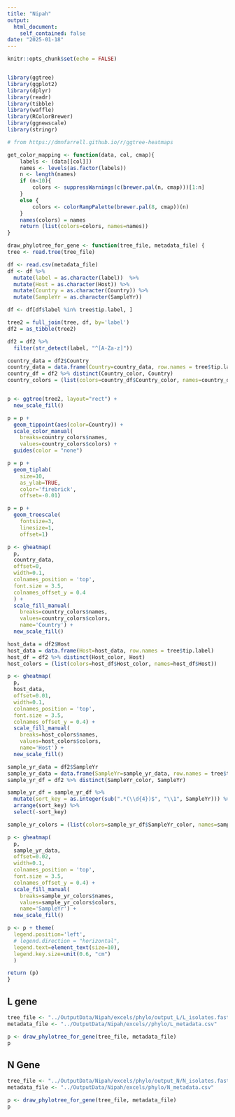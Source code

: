 ```yaml
---
title: "Nipah"
output:
  html_document:
    self_contained: false
date: "2025-01-18"
---
```


```r
knitr::opts_chunk$set(echo = FALSE)


library(ggtree)
library(ggplot2)
library(dplyr)
library(readr)
library(tibble)
library(waffle)
library(RColorBrewer)
library(ggnewscale)
library(stringr)

```

```r
# from https://dmnfarrell.github.io/r/ggtree-heatmaps

get_color_mapping <- function(data, col, cmap){
    labels <- (data[[col]])
    names <- levels(as.factor(labels))
    n <- length(names)
    if (n<10){
        colors <- suppressWarnings(c(brewer.pal(n, cmap)))[1:n]
    }
    else {
        colors <- colorRampPalette(brewer.pal(8, cmap))(n)
    }
    names(colors) = names
    return (list(colors=colors, names=names))
}
```

```r

draw_phylotree_for_gene <- function(tree_file, metadata_file) {
tree <- read.tree(tree_file)

df <- read.csv(metadata_file)
df <- df %>%
  mutate(label = as.character(label))  %>%
  mutate(Host = as.character(Host)) %>%
  mutate(Country = as.character(Country)) %>%
  mutate(SampleYr = as.character(SampleYr))

df <- df[df$label %in% tree$tip.label, ]

tree2 = full_join(tree, df, by='label')
df2 = as_tibble(tree2)

df2 = df2 %>%
  filter(str_detect(label, "^[A-Za-z]"))

country_data = df2$Country
country_data = data.frame(Country=country_data, row.names = tree$tip.label)
country_df = df2 %>% distinct(Country_color, Country)
country_colors = (list(colors=country_df$Country_color, names=country_df$Country))


p <- ggtree(tree2, layout="rect") +
  new_scale_fill()

p = p +
  geom_tippoint(aes(color=Country)) +
  scale_color_manual(
    breaks=country_colors$names,
    values=country_colors$colors) +
  guides(color = "none")

p = p +
  geom_tiplab(
    size=10,
    as_ylab=TRUE,
    color='firebrick',
    offset=-0.01)

p = p +
  geom_treescale(
    fontsize=3,
    linesize=1,
    offset=1)

p <- gheatmap(
  p,
  country_data,
  offset=0,
  width=0.1,
  colnames_position = 'top',
  font.size = 3.5,
  colnames_offset_y = 0.4
  ) +
  scale_fill_manual(
    breaks=country_colors$names,
    values=country_colors$colors,
    name='Country') +
  new_scale_fill()

host_data = df2$Host
host_data = data.frame(Host=host_data, row.names = tree$tip.label)
host_df = df2 %>% distinct(Host_color, Host)
host_colors = (list(colors=host_df$Host_color, names=host_df$Host))

p <- gheatmap(
  p,
  host_data,
  offset=0.01,
  width=0.1,
  colnames_position = 'top',
  font.size = 3.5,
  colnames_offset_y = 0.4) +
  scale_fill_manual(
    breaks=host_colors$names,
    values=host_colors$colors,
    name='Host') +
  new_scale_fill()

sample_yr_data = df2$SampleYr
sample_yr_data = data.frame(SampleYr=sample_yr_data, row.names = tree$tip.label)
sample_yr_df = df2 %>% distinct(SampleYr_color, SampleYr)

sample_yr_df = sample_yr_df %>%
  mutate(sort_key = as.integer(sub(".*(\\d{4})$", "\\1", SampleYr))) %>%
  arrange(sort_key) %>%
  select(-sort_key) 

sample_yr_colors = (list(colors=sample_yr_df$SampleYr_color, names=sample_yr_df$SampleYr))

p <- gheatmap(
  p,
  sample_yr_data,
  offset=0.02,
  width=0.1,
  colnames_position = 'top',
  font.size = 3.5,
  colnames_offset_y = 0.4) +
  scale_fill_manual(
    breaks=sample_yr_colors$names,
    values=sample_yr_colors$colors,
    name='SampleYr') +
  new_scale_fill()

p <- p + theme(
  legend.position='left',
  # legend.direction = "horizontal",
  legend.text=element_text(size=10),
  legend.key.size=unit(0.6, "cm")
  )

return (p)
}

```
## L gene

```r
tree_file <- "../OutputData/Nipah/excels/phylo/output_L/L_isolates.fasta.aln.treefile"
metadata_file <- "../OutputData/Nipah/excels//phylo/L_metadata.csv"

p <- draw_phylotree_for_gene(tree_file, metadata_file)
p
```

## N Gene

```r
tree_file <- "../OutputData/Nipah/excels/phylo/output_N/N_isolates.fasta.aln.treefile"
metadata_file <- "../OutputData/Nipah/excels/phylo/N_metadata.csv"

p <- draw_phylotree_for_gene(tree_file, metadata_file)
p
```


